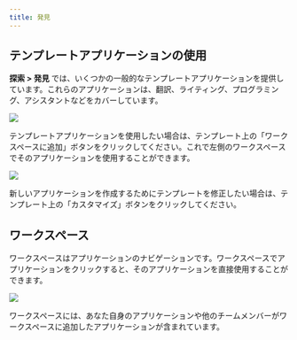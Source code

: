 ```yaml
---
title: 発見
---
```


## テンプレートアプリケーションの使用

**探索 > 発見** では、いくつかの一般的なテンプレートアプリケーションを提供しています。これらのアプリケーションは、翻訳、ライティング、プログラミング、アシスタントなどをカバーしています。

![](https://assets-docs.dify.ai/dify-enterprise-mintlify/jp/workspace/0e031be438f3099fdb1680ccc9799a6d.jpeg)

テンプレートアプリケーションを使用したい場合は、テンプレート上の「ワークスペースに追加」ボタンをクリックしてください。これで左側のワークスペースでそのアプリケーションを使用することができます。

![](https://assets-docs.dify.ai/dify-enterprise-mintlify/jp/workspace/01216f0ccbd56855c41eddce194cbf48.jpeg)

新しいアプリケーションを作成するためにテンプレートを修正したい場合は、テンプレート上の「カスタマイズ」ボタンをクリックしてください。

## ワークスペース

ワークスペースはアプリケーションのナビゲーションです。ワークスペースでアプリケーションをクリックすると、そのアプリケーションを直接使用することができます。

![](https://assets-docs.dify.ai/dify-enterprise-mintlify/jp/workspace/aa95de9ca884480c7c52a6ee7239de1d.jpeg)

ワークスペースには、あなた自身のアプリケーションや他のチームメンバーがワークスペースに追加したアプリケーションが含まれています。